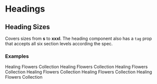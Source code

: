
# Headings

## Heading Sizes

Covers sizes from **s** to **xxxl**.
The heading component also has a `tag` prop that accepts all six section levels according the spec.

### Examples

<Heading as="h1" size="xxl">
  Healing Flowers Collection
</Heading>
<Heading as="h2" size="xl">
  Healing Flowers Collection
</Heading>
<Heading as="h3" size="l">
  Healing Flowers Collection
</Heading>
<Heading as="h4" size="m">
  Healing Flowers Collection
</Heading>
<Heading as="h5" size="s">
  Healing Flowers Collection
</Heading>
<Heading as="h5" size="xs">
  Healing Flowers Collection
</Heading>
